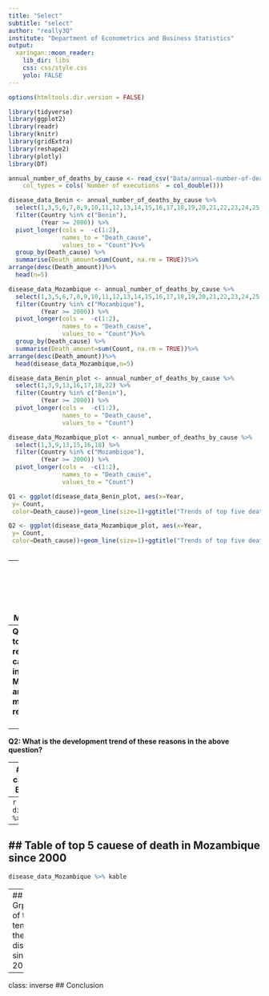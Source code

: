 ```yaml
---
title: "Select"
subtitle: "select"
author: "really3Q"
institute: "Department of Econometrics and Business Statistics"
output:
  xaringan::moon_reader:
    lib_dir: libs
    css: css/style.css
    yolo: FALSE
---
```

```r
options(htmltools.dir.version = FALSE)
```

```r
library(tidyverse)
library(ggplot2)
library(readr)
library(knitr)
library(gridExtra)
library(reshape2)
library(plotly)
library(DT)
```

```r
annual_number_of_deaths_by_cause <- read_csv("Data/annual-number-of-deaths-by-cause.csv", 
    col_types = cols(`Number of executions` = col_double()))
```

```r
disease_data_Benin <- annual_number_of_deaths_by_cause %>% 
  select(1,3,5,6,7,8,9,10,11,12,13,14,15,16,17,18,19,20,21,22,23,24,25,26,27,28,29,30,31,32,33,34,35,36) %>% 
  filter(Country %in% c("Benin"),
         (Year >= 2000)) %>% 
  pivot_longer(cols =  -c(1:2), 
               names_to = "Death_cause", 
               values_to = "Count")%>%
  group_by(Death_cause) %>% 
  summarise(Death_amount=sum(Count, na.rm = TRUE))%>%
arrange(desc(Death_amount))%>%
  head(n=5)

disease_data_Mozambique <- annual_number_of_deaths_by_cause %>% 
  select(1,3,5,6,7,8,9,10,11,12,13,14,15,16,17,18,19,20,21,22,23,24,25,26,27,28,29,30,31,32,33,34,35,36) %>% 
  filter(Country %in% c("Mozambique"),
         (Year >= 2000)) %>% 
  pivot_longer(cols =  -c(1:2), 
               names_to = "Death_cause", 
               values_to = "Count")%>%
  group_by(Death_cause) %>% 
  summarise(Death_amount=sum(Count, na.rm = TRUE))%>%
arrange(desc(Death_amount))%>%
  head(disease_data_Mozambique,n=5)

disease_data_Benin_plot <- annual_number_of_deaths_by_cause %>% 
  select(1,3,9,13,16,17,18,22) %>% 
  filter(Country %in% c("Benin"),
         (Year >= 2000)) %>% 
  pivot_longer(cols =  -c(1:2), 
               names_to = "Death_cause", 
               values_to = "Count")

disease_data_Mozambique_plot <- annual_number_of_deaths_by_cause %>% 
  select(1,3,9,13,15,16,18) %>% 
  filter(Country %in% c("Mozambique"),
         (Year >= 2000)) %>% 
  pivot_longer(cols =  -c(1:2), 
               names_to = "Death_cause", 
               values_to = "Count")

Q1 <- ggplot(disease_data_Benin_plot, aes(x=Year, 
 y= Count,
 color=Death_cause))+geom_line(size=1)+ggtitle("Trends of top five death rate in Benin")

Q2 <- ggplot(disease_data_Mozambique_plot, aes(x=Year, 
 y= Count,
 color=Death_cause))+geom_line(size=1)+ggtitle("Trends of top five death rate in Mozambique")
 
```
---
class: inverse 
## Interested Country: Benin and Mozambique

<br>
<br>
--
**Q1: What are top 5 reasons to cause death in Benin and Mozambique, and what may be the reason for it? **
<br>
<br>
--
**Q2: What is the development trend of these reasons in the above question?**

---
## Table of top 5 cauese of death in Benin since 2000
--
```r
disease_data_Benin %>% kable
```
---
## Table of top 5 cauese of death in Mozambique since 2000
--
```r
disease_data_Mozambique %>% kable
```
---
## Grpah of the tend of these disease since 2000
```r
gridExtra::grid.arrange(Q1,Q2, nrow = 2)
```

---
class: inverse 
## Conclusion

